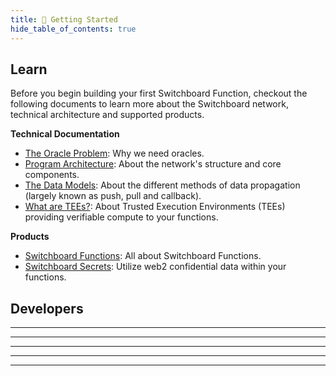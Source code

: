 ```yaml
---
title: 🚀 Getting Started
hide_table_of_contents: true
---
```



## Learn

Before you begin building your first Switchboard Function, checkout the
following documents to learn more about the Switchboard network, technical
architecture and supported products.

**Technical Documentation**

- [The Oracle Problem](/the-oracle-problem): Why we need oracles.
- [Program Architecture](/architecture): About the network's structure and core
  components.
- [The Data Models](/data): About the different methods of data propagation
  (largely known as push, pull and callback).
- [What are TEEs?](/tee): About Trusted Execution Environments (TEEs) providing
  verifiable compute to your functions.

**Products**

- [Switchboard Functions](/functions): All about Switchboard Functions.
- [Switchboard Secrets](/secrets): Utilize web2 confidential data within your
  functions.

## Developers

<Tabs groupId="switchboard-supported-sdks">
  <TabItem
    value="solana"
    label="&nbsp;Solana"
    attributes={{ className: "navbar_icon__solana" }}
  >
    <SdkCard sdk="solana" />
    <hr />
    <SolanaAddresses />
  </TabItem>
  <TabItem
    value="evm"
    label="&nbsp;EVM"
    attributes={{ className: "navbar_icon__solidity" }}
  >
    <SdkCard sdk="evm" />
    <hr />
    <EvmAddresses />
  </TabItem>
  <TabItem
    value="aptos"
    label="&nbsp;Aptos"
    attributes={{ className: "navbar_icon__aptos" }}
  >
    <SdkCard sdk="aptos" />
    <hr />
    <AptosAddresses />
  </TabItem>
  <TabItem
    value="sui"
    label="&nbsp;Sui"
    attributes={{ className: "navbar_icon__sui" }}
  >
    <SdkCard sdk="sui" />
    <hr />
    <SuiAddresses />
  </TabItem>
  <TabItem
    value="near"
    label="&nbsp;NEAR"
    attributes={{ className: "navbar_icon__near" }}
  >
    <SdkCard sdk="near" />
    <hr />
    <NearAddresses />
  </TabItem>
</Tabs>
